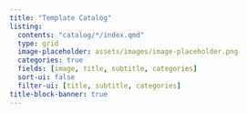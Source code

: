 ```yaml
---
title: "Template Catalog"
listing:
  contents: "catalog/*/index.qmd"
  type: grid
  image-placeholder: assets/images/image-placeholder.png
  categories: true
  fields: [image, title, subtitle, categories]
  sort-ui: false
  filter-ui: [title, subtitle, categories]
title-block-banner: true
---
```


